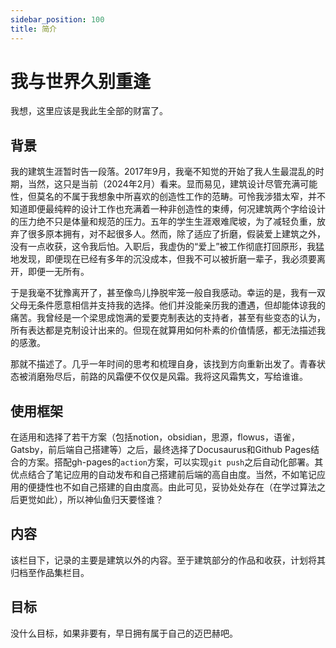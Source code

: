 ```yaml
---
sidebar_position: 100
title: 简介
---
```


# 我与世界久别重逢

我想，这里应该是我此生全部的财富了。

## 背景

我的建筑生涯暂时告一段落。2017年9月，我毫不知觉的开始了我人生最混乱的时期，当然，这只是当前（2024年2月）看来。显而易见，建筑设计尽管充满可能性，但莫名的不属于我想象中所喜欢的创造性工作的范畴。可怜我涉猎太窄，并不知道即便最纯粹的设计工作也充满着一种非创造性的束缚，何况建筑两个字给设计的压力绝不只是体量和规范的压力。五年的学生生涯艰难爬坡，为了减轻负重，放弃了很多原本拥有，对不起很多人。然而，除了适应了折磨，假装爱上建筑之外，没有一点收获，这令我后怕。入职后，我虚伪的“爱上”被工作彻底打回原形，我猛地发现，即便现在已经有多年的沉没成本，但我不可以被折磨一辈子，我必须要离开，即便一无所有。

于是我毫不犹豫离开了，甚至像鸟儿挣脱牢笼一般自我感动。幸运的是，我有一双父母无条件愿意相信并支持我的选择。他们并没能亲历我的遭遇，但却能体谅我的痛苦。我曾经是一个梁思成饱满的爱要克制表达的支持者，甚至有些变态的认为，所有表达都是克制设计出来的。但现在就算用如何朴素的价值情感，都无法描述我的感激。

那就不描述了。几乎一年时间的思考和梳理自身，该找到方向重新出发了。青春状态被消磨殆尽后，前路的风霜便不仅仅是风霜。我将这风霜隽文，写给谁谁。

## 使用框架

在适用和选择了若干方案（包括notion，obsidian，思源，flowus，语雀，Gatsby，前后端自己搭建等）之后，最终选择了Docusaurus和Github Pages结合的方案。搭配gh-pages的`action`方案，可以实现`git push`之后自动化部署。其优点结合了笔记应用的自动发布和自己搭建前后端的高自由度。当然，不如笔记应用的便捷性也不如自己搭建的自由度高。由此可见，妥协处处存在（在学过算法之后更觉如此），所以神仙鱼归天要怪谁？

## 内容

该栏目下，记录的主要是建筑以外的内容。至于建筑部分的作品和收获，计划将其归档至作品集栏目。

## 目标

没什么目标，如果非要有，早日拥有属于自己的迈巴赫吧。